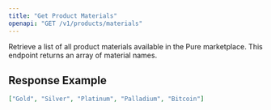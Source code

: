 ```yaml
---
title: "Get Product Materials"
openapi: "GET /v1/products/materials"
---
```


Retrieve a list of all product materials available in the Pure marketplace. This endpoint returns an array of material names.

## Response Example

```json
["Gold", "Silver", "Platinum", "Palladium", "Bitcoin"]
```
